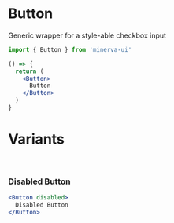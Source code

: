
<Meta title="Components|Button" component={Button} />

# Button

Generic wrapper for a style-able checkbox input

```js
import { Button } from 'minerva-ui'
```

```jsx
() => {
  return (
    <Button>
      Button
    </Button>
  )
}
```

<Props of={Button} />

# Variants
<br />

### Disabled Button
```jsx
<Button disabled>
  Disabled Button
</Button>
```



<!-- <Preview>
  <Story name="all checkboxes">
    <form>
      <Button
        checked={true}
      >
        Stay Logged In
      </Button>
      <Button
        checked={false}
      >
        Stay Logged In
      </Button>
    </form>
  </Story>
</Preview> -->